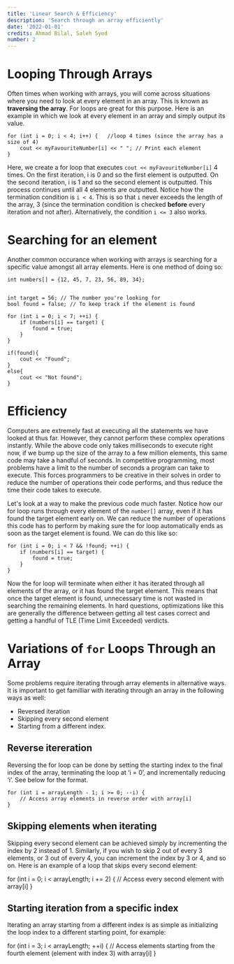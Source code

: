 ```yaml
---
title: 'Linear Search & Efficiency'
description: 'Search through an array efficiently'
date: '2022-01-01'
credits: Ahmad Bilal, Saleh Syed
number: 2
---
```


# Looping Through Arrays

Often times when working with arrays, you will come across situations where you need to look at every element in an array. This is known as **traversing the array**. For loops are great for this purpose. Here is an example in which we look at every element in an array and simply output its value.

```
for (int i = 0; i < 4; i++) {   //loop 4 times (since the array has a size of 4)
    cout << myFavouriteNumber[i] << " "; // Print each element
}
```

Here, we create a for loop that executes `cout << myFavouriteNumber[i]` 4 times. On the first iteration, i is 0 and so the first element is outputted. On the second iteration, i is 1 and so the second element is outputted. This process continues until all 4 elements are outputted. Notice how the termination condition is `i < 4`. This is so that `i` never exceeds the length of the array, 3 (since the termination condition is checked **before** every iteration and not after). Alternatively, the condition `i <= 3` also works.

# Searching for an element

Another common occurance when working with arrays is searching for a specific value amongst all array elements. Here is one method of doing so:

```
int numbers[] = {12, 45, 7, 23, 56, 89, 34};


int target = 56; // The number you're looking for
bool found = false; // To keep track if the element is found

for (int i = 0; i < 7; ++i) {
    if (numbers[i] == target) {
        found = true;
    }
}

if(found){
    cout << "Found";
}
else{
    cout << "Not found";
}
```

# Efficiency

Computers are extremely fast at executing all the statements we have looked at thus far. However, they cannot perform these complex operations instantly. While the above code only takes milliseconds to execute right now, if we bump up the size of the array to a few million elements, this same code may take a handful of seconds. In competitive programming, most problems have a limit to the number of seconds a program can take to execute. This forces programmers to be creative in their solves in order to reduce the number of operations their code performs, and thus reduce the time their code takes to execute.

Let's look at a way to make the previous code much faster. Notice how our for loop runs through every element of the `number[]` array, even if it has found the target element early on. We can reduce the number of operations this code has to perform by making sure the for loop automatically ends as soon as the target element is found. We can do this like so:

```
for (int i = 0; i < 7 && !found; ++i) {
    if (numbers[i] == target) {
        found = true;
    }
}
```

Now the for loop will terminate when either it has iterated through all elements of the array, or it has found the target element. This means that once the target element is found, unnecessary time is not wasted in searching the remaining elements. In hard questions, optimizations like this are generally the difference between getting all test cases correct and getting a handful of TLE (Time Limit Exceeded) verdicts.

# Variations of `for` Loops Through an Array

Some problems require iterating through array elements in alternative ways. It is important to get familliar with iterating through an array in the following ways as well:

- Reversed iteration
- Skipping every second element
- Starting from a different index.

## Reverse itereration

Reversing the for loop can be done by setting the starting index to the final index of the array, terminating the loop at ‘i = 0’, and incrementally reducing ‘i’. See below for the format.

```
for (int i = arrayLength - 1; i >= 0; --i) {
    // Access array elements in reverse order with array[i]
}
```

## Skipping elements when iterating

Skipping every second element can be achieved simply by incrementing the index by 2 instead of 1. Similarly, if you wish to skip 2 out of every 3 elements, or 3 out of every 4, you can increment the index by 3 or 4, and so on. Here is an example of a loop that skips every second element:

for (int i = 0; i < arrayLength; i += 2) {
// Access every second element with array[i]
}

## Starting iteration from a specific index

Iterating an array starting from a different index is as simple as initializing the loop index to a different starting point, for example:

for (int i = 3; i < arrayLength; ++i) {
// Access elements starting from the fourth element (element with index 3) with array[i]
}
